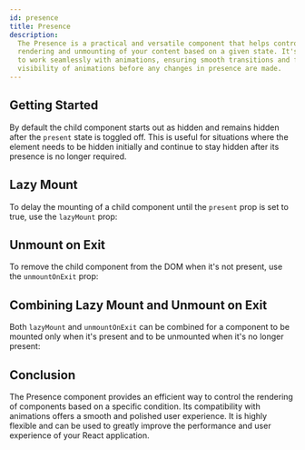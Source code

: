 ```yaml
---
id: presence
title: Presence
description:
  The Presence is a practical and versatile component that helps control the
  rendering and unmounting of your content based on a given state. It's designed
  to work seamlessly with animations, ensuring smooth transitions and full
  visibility of animations before any changes in presence are made.
---
```



<ComponentPreview />

## Getting Started

By default the child component starts out as hidden and remains hidden after the
`present` state is toggled off. This is useful for situations where the element
needs to be hidden initially and continue to stay hidden after its presence is
no longer required.

<Story id="Basic" />

## Lazy Mount

To delay the mounting of a child component until the `present` prop is set to
true, use the `lazyMount` prop:

<Story id="LazyMount" />

## Unmount on Exit

To remove the child component from the DOM when it's not present, use the
`unmountOnExit` prop:

<Story id="UnmountOnExit" />

## Combining Lazy Mount and Unmount on Exit

Both `lazyMount` and `unmountOnExit` can be combined for a component to be
mounted only when it's present and to be unmounted when it's no longer present:

<Story id="LazyMountAndUnmountOnExit" />

## Conclusion

The Presence component provides an efficient way to control the rendering of
components based on a specific condition. Its compatibility with animations
offers a smooth and polished user experience. It is highly flexible and can be
used to greatly improve the performance and user experience of your React
application.
